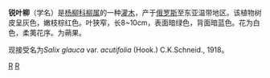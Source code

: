 {{Unreferenced|time=2013-06-07T13:20:25+00:00 }}
{{Speciesbox
| taxon = Salix acutifolia
| authority = Borrer ex Hook., 1838
| image = Salix acutifolia Willd..jpg
| image_caption = 锐叶柳
| synonyms =
}}
'''锐叶柳'''（学名''{{lang|la|Salix acutifolia}}''）是[[杨柳科|杨柳科]][[柳属|柳属]]的一种[[灌木|灌木]]，产于[[俄罗斯|俄罗斯]]至东亚温带地区。该植物树皮呈灰色，嫩枝棕红色。叶狭窄，长8~10cm，表面暗绿色，背面暗蓝色。花为白色，柔荑花序。为蒴果。

现接受名为''Salix glauca'' var. ''acutifolia'' (Hook.) C.K.Schneid., 1918。


[[Category:柳属|R]]
[[Category:1838年描述的植物|R]]